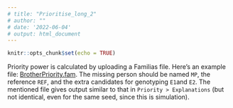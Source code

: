 ```yaml
---
# title: "Prioritise_long_2"
# author: ""
# date: '2022-06-04'
# output: html_document
---
```


```r
knitr::opts_chunk$set(echo = TRUE)
```

Priority power is calculated by uploading a Familias file. Here's an example file:
[BrotherPriority.fam](https://familias.name/dviapp/BrotherPriority.fam).
The missing person should be named `MP`, the reference `REF`, and the extra candidates
for genotyping `E1`and `E2`. The mentioned file gives output similar to that
in `Priority > Explanations` (but not identical, even for the same seed, since this is simulation).
